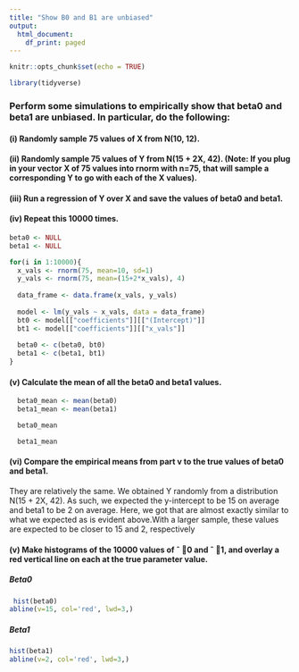 ---
title: "Show B0 and B1 are unbiased"
output:
  html_document:
    df_print: paged
---

```{r setup, include=FALSE}
knitr::opts_chunk$set(echo = TRUE)
```

```{r, message=FALSE, warning=FALSE}
library(tidyverse)
```



### Perform some simulations to empirically show that beta0 and beta1 are unbiased. In particular, do the following:
#### (i) Randomly sample 75 values of X from N(10, 12).
#### (ii) Randomly sample 75 values of Y from N(15 + 2X, 42). (Note: If you plug in your vector X of 75 values into rnorm with n=75, that will sample a corresponding Y to go with each of the X values).
#### (iii) Run a regression of Y over X and save the values of beta0 and beta1.
#### (iv) Repeat this 10000 times.

```{r, message=FALSE, warning=FALSE}
beta0 <- NULL
beta1 <- NULL

for(i in 1:10000){
  x_vals <- rnorm(75, mean=10, sd=1)
  y_vals <- rnorm(75, mean=(15+2*x_vals), 4)
  
  data_frame <- data.frame(x_vals, y_vals)
  
  model <- lm(y_vals ~ x_vals, data = data_frame)
  bt0 <- model[["coefficients"]][["(Intercept)"]]
  bt1 <- model[["coefficients"]][["x_vals"]]
  
  beta0 <- c(beta0, bt0)
  beta1 <- c(beta1, bt1)
}


```

#### (v) Calculate the mean of all the beta0 and beta1 values.
```{r ,message=FALSE, warning=FALSE}
  beta0_mean <- mean(beta0)
  beta1_mean <- mean(beta1)
```
```{r, message=FALSE, warning=FALSE}
  beta0_mean
```
```{r, message=FALSE, warning=FALSE}
  beta1_mean
```
#### (vi) Compare the empirical means from part v to the true values of beta0 and beta1.
They are relatively the same. We obtained Y randomly from a distribution N(15 + 2X, 42). As such, we expected the y-intercept to be 15 on average and beta1 to be 2 on average. Here, we got that are almost exactly similar to what we expected as is evident above.With a larger sample, these values are expected to be closer to 15 and 2, respectively

#### (v) Make histograms of the 10000 values of ˆ 0 and ˆ 1, and overlay a red vertical line on each at the true parameter value.

##### Beta0
```{r}
 hist(beta0)
abline(v=15, col='red', lwd=3,)
```

##### Beta1
```{r}
hist(beta1)
abline(v=2, col='red', lwd=3,)
```
